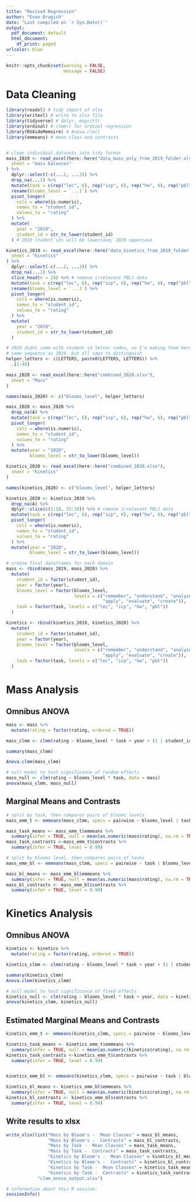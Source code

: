 ```yaml
---
title: "Revised Regression"
author: "Evan Dragich"
date: "Last compiled on `r Sys.Date()`"
output:
  pdf_document: default
  html_document:
    df_print: paged
urlcolor: blue
---
```


```r
knitr::opts_chunk$set(warning = FALSE,
                      message = FALSE)
```


# Data Cleaning

```r
library(readxl) # tidy import of xlsx
library(writexl) # write to xlsx file
library(tidyverse) # dplyr, magrittr
library(ordinal) # clmm() for ordinal regression
library(RVAideMemoire) # Anova.clm()
library(emmeans) # mean class and contrasts


# clean individual datasets into tidy format
mass_2019 <- read_excel(here::here("data_mass_only_from_2019_folder.xlsx"),
  sheet = "mass balances"
) %>%
  dplyr::select(-c(...2, ...3)) %>%
  drop_na(...1) %>%
  mutate(task = c(rep("lec", 6), rep("icp", 6), rep("hw", 6), rep("pbl", 12))) %>%
  rename(blooms_level = `...1`) %>%
  pivot_longer(
    cols = where(is.numeric),
    names_to = "student_id",
    values_to = "rating"
  ) %>%
  mutate(
    year = "2019",
    student_id = str_to_lower(student_id)
  ) # 2019 student ids will be lowercase; 2020 uppercase

kinetics_2019 <- read_excel(here::here("data_kinetics_from_2019_folder.xlsx"),
  sheet = "kinetics"
) %>%
  dplyr::select(-c(...2, ...3)) %>%
  drop_na(...1) %>%
  slice_head(n = 24) %>% # remove irrelevant PBL1 data
  mutate(task = c(rep("lec", 6), rep("icp", 6), rep("hw", 6), rep("pbl", 6))) %>%
  rename(blooms_level = `...1`) %>%
  pivot_longer(
    cols = where(is.numeric),
    names_to = "student_id",
    values_to = "rating"
  ) %>%
  mutate(
    year = "2019",
    student_id = str_to_lower(student_id)
  )

# 2020 didnt come with student id letter codes, so I'm making them here
# same sequence as 2019, but all caps to distinguish
helper_letters <- c(LETTERS, paste0(LETTERS, LETTERS)) %>%
  .[1:48]

mass_2020 <- read_excel(here::here("combined_2020.xlsx"),
  sheet = "Mass"
)

names(mass_2020) <- c("blooms_level", helper_letters)

mass_2020 <- mass_2020 %>%
  drop_na(A) %>%
  mutate(task = c(rep("lec", 6), rep("icp", 6), rep("hw", 6), rep("pbl", 12))) %>%
  pivot_longer(
    cols = where(is.numeric),
    names_to = "student_id",
    values_to = "rating"
  ) %>%
  mutate(year = "2020",
         blooms_level = str_to_lower(blooms_level))

kinetics_2020 <- read_excel(here::here("combined_2020.xlsx"),
  sheet = "Kinetics"
)

names(kinetics_2020) <- c("blooms_level", helper_letters)

kinetics_2020 <- kinetics_2020 %>%
  drop_na(A) %>%
  dplyr::slice(c(1:18, 25:30)) %>% # remove irrelevant PBL1 data
  mutate(task = c(rep("lec", 6), rep("icp", 6), rep("hw", 6), rep("pbl", 6))) %>%
  pivot_longer(
    cols = where(is.numeric),
    names_to = "student_id",
    values_to = "rating"
  ) %>%
  mutate(year = "2020",
         blooms_level = str_to_lower(blooms_level))

```

```r
# create final dataframes for each domain
mass <- rbind(mass_2019, mass_2020) %>%
  mutate(
    student_id = factor(student_id),
    year = factor(year),
    blooms_level = factor(blooms_level, 
                          levels = c("remember", "understand", "analyze", 
                                     "apply", "evaluate", "create")),
    task = factor(task, levels = c("lec", "icp", "hw", "pbl"))
  )

kinetics <- rbind(kinetics_2019, kinetics_2020) %>%
  mutate(
    student_id = factor(student_id),
    year = factor(year),
    blooms_level = factor(blooms_level, 
                          levels = c("remember", "understand", "analyze", 
                                     "apply", "evaluate", "create")),
    task = factor(task, levels = c("lec", "icp", "hw", "pbl"))
  )
```

# Mass Analysis

## Omnibus ANOVA

```r
mass <- mass %>%
  mutate(rating = factor(rating, ordered = TRUE))

mass_clmm <- clmm(rating ~ blooms_level * task + year + (1 | student_id), data = mass)

summary(mass_clmm)

Anova.clmm(mass_clmm)

# null model to test significance of random effects
mass_null <- clm(rating ~ blooms_level * task, data = mass)
anova(mass_clmm, mass_null)

```


## Marginal Means and Contrasts

``` r
# split by task, then compares pairs of blooms levels
mass_emm_t <- emmeans(mass_clmm, specs = pairwise ~ blooms_level | task, mode = "mean.class")

mass_task_means <- mass_emm_t$emmeans %>%
  summary(infer = TRUE, null = mean(as.numeric(mass$rating), na.rm = TRUE), level = 0.99)
mass_task_contrasts <-mass_emm_t$contrasts %>%
  summary(infer = TRUE, level = 0.99)

# split by blooms level, then compares pairs of tasks
mass_emm_bl <- emmeans(mass_clmm, specs = pairwise ~ task | blooms_level, mode = "mean.class")

mass_bl_means <- mass_emm_bl$emmeans %>%
  summary(infer = TRUE, null = mean(as.numeric(mass$rating), na.rm = TRUE), level = 0.99)
mass_bl_contrasts <- mass_emm_bl$contrasts %>%
  summary(infer = TRUE, level = 0.99)
```

# Kinetics Analysis

## Omnibus ANOVA


```r
kinetics <- kinetics %>%
  mutate(rating = factor(rating, ordered = TRUE))

kinetics_clmm <- clmm(rating ~ blooms_level * task + year + (1 | student_id), data = kinetics)

summary(kinetics_clmm)
Anova.clmm(kinetics_clmm)

# null model to test significance of fixed effects
kinetics_null <- clm(rating ~ blooms_level * task + year, data = kinetics)
anova(kinetics_clmm, kinetics_null)

```

## Estimated Marginal Means and Contrasts

``` r
kinetics_emm_t <- emmeans(kinetics_clmm, specs = pairwise ~ blooms_level | task, mode = "mean.class")

kinetics_task_means <- kinetics_emm_t$emmeans %>%
  summary(infer = TRUE, null = mean(as.numeric(kinetics$rating), na.rm = TRUE), level = 0.99)
kinetics_task_contrasts <-kinetics_emm_t$contrasts %>%
  summary(infer = TRUE, level = 0.99)


kinetics_emm_bl <- emmeans(kinetics_clmm, specs = pairwise ~ task | blooms_level, mode = "mean.class")

kinetics_bl_means <- kinetics_emm_bl$emmeans %>%
  summary(infer = TRUE, null = mean(as.numeric(kinetics$rating), na.rm = TRUE), level = 0.99)
kinetics_bl_contrasts <- kinetics_emm_bl$contrasts %>%
  summary(infer = TRUE, level = 0.99)
```

## Write results to xlsx

```r

write_xlsx(list("Mass by Bloom's -  Mean Classes" = mass_bl_means,
                "Mass by Bloom's -  Contrasts" = mass_bl_contrasts,
                "Mass by Task -  Mean Classes" = mass_task_means,
                "Mass by Task -  Contrasts" = mass_task_contrasts,
                "Kinetics by Bloom's -  Mean Classes" = kinetics_bl_means,
                "Kinetics by Bloom's -  Contrasts" = kinetics_bl_contrasts,
                "Kinetics by Task -  Mean Classes" = kinetics_task_means,
                "Kinetics by Task -  Contrasts" = kinetics_task_contrasts),
            "clmm_anova_output.xlsx")
```

```r
# information about this R session:
sessionInfo()
```


